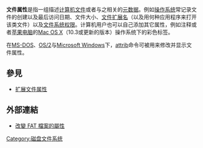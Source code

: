 {{翻譯請求|en}}
'''文件属性'''是指一组描述[[计算机文件|计算机文件]]或者与之相关的[[元数据|元数据]]。例如[[操作系统|操作系统]]常记录文件的创建以及最后访问日期、文件大小、[[扩展名|文件扩展名]]（以及用何种应用程序来打开该类文件）以及[[文件系统权限|文件系统权限]]。计算机用户也可以自己添加其它属性，例如注释或者[[苹果电脑|苹果电脑]]的[[Mac_OS_X|Mac OS X]]（10.3或更新的版本）操作系统下的彩色标签。

在[[MS-DOS|MS-DOS]]、[[OS/2|OS/2]]与[[Microsoft_Windows|Microsoft Windows]]下，[[attrib|attrib]]命令可被用来修改并显示文件属性。

==參見==
* [[扩展文件属性|扩展文件属性]]

==外部連結==
* [https://web.archive.org/web/20140226034754/http://wiki.debian.org.hk/w/Change_FAT_file_attribute 改變 FAT 檔案的屬性]

{{Computer-stub}}

[[Category:磁盘文件系统|Category:磁盘文件系统]]